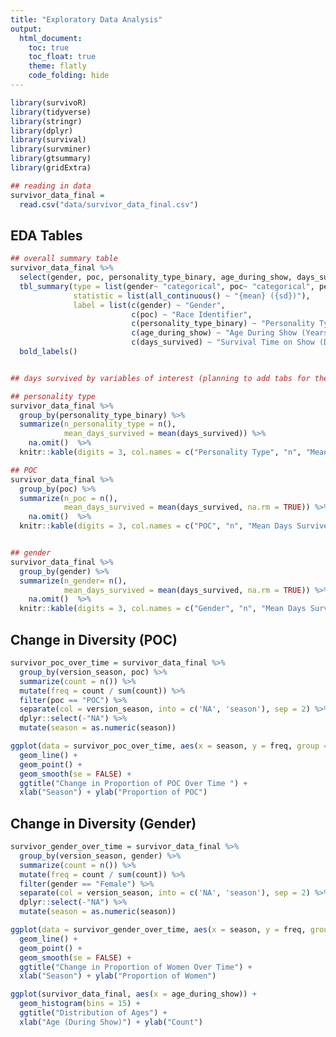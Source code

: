 ```yaml
---
title: "Exploratory Data Analysis"
output: 
  html_document:
    toc: true
    toc_float: true
    theme: flatly
    code_folding: hide
---
```


```r
library(survivoR)
library(tidyverse)
library(stringr)
library(dplyr)
library(survival)
library(survminer)
library(gtsummary)
library(gridExtra)
```

```r
## reading in data
survivor_data_final = 
  read.csv("data/survivor_data_final.csv")
```

## EDA Tables
```r
## overall summary table
survivor_data_final %>% 
  select(gender, poc, personality_type_binary, age_during_show, days_survived) %>% 
  tbl_summary(type = list(gender~ "categorical", poc~ "categorical", personality_type_binary~ "categorical", age_during_show ~ "continuous", days_survived ~ "continuous"), 
              statistic = list(all_continuous() ~ "{mean} ({sd})"), 
              label = list(c(gender) ~ "Gender",
                           c(poc) ~ "Race Identifier",
                           c(personality_type_binary) ~ "Personality Type",
                           c(age_during_show) ~ "Age During Show (Years)",
                           c(days_survived) ~ "Survival Time on Show (Days)")) %>% 
  bold_labels() 


## days survived by variables of interest (planning to add tabs for these 3 tables)

## personality type
survivor_data_final %>% 
  group_by(personality_type_binary) %>% 
  summarize(n_personality_type = n(),
            mean_days_survived = mean(days_survived)) %>% 
    na.omit()  %>%
  knitr::kable(digits = 3, col.names = c("Personality Type", "n", "Mean Days Survived"))

## POC
survivor_data_final %>% 
  group_by(poc) %>% 
  summarize(n_poc = n(),
            mean_days_survived = mean(days_survived, na.rm = TRUE)) %>% 
    na.omit()  %>%
  knitr::kable(digits = 3, col.names = c("POC", "n", "Mean Days Survived"))


## gender
survivor_data_final %>% 
  group_by(gender) %>% 
  summarize(n_gender= n(),
            mean_days_survived = mean(days_survived, na.rm = TRUE)) %>%
    na.omit()  %>%
  knitr::kable(digits = 3, col.names = c("Gender", "n", "Mean Days Survived"))
```

## Change in Diversity (POC)
```r
survivor_poc_over_time = survivor_data_final %>% 
  group_by(version_season, poc) %>%
  summarize(count = n()) %>%
  mutate(freq = count / sum(count)) %>%
  filter(poc == "POC") %>%
  separate(col = version_season, into = c('NA', 'season'), sep = 2) %>%
  dplyr::select(-"NA") %>%
  mutate(season = as.numeric(season))

ggplot(data = survivor_poc_over_time, aes(x = season, y = freq, group = 1)) +
  geom_line() +
  geom_point() +
  geom_smooth(se = FALSE) + 
  ggtitle("Change in Proportion of POC Over Time ") +
  xlab("Season") + ylab("Proportion of POC")
```

## Change in Diversity (Gender)
```r
survivor_gender_over_time = survivor_data_final %>% 
  group_by(version_season, gender) %>%
  summarize(count = n()) %>%
  mutate(freq = count / sum(count)) %>%
  filter(gender == "Female") %>%
  separate(col = version_season, into = c('NA', 'season'), sep = 2) %>%
  dplyr::select(-"NA") %>%
  mutate(season = as.numeric(season))

ggplot(data = survivor_gender_over_time, aes(x = season, y = freq, group = 1)) +
  geom_line() +
  geom_point() +
  geom_smooth(se = FALSE) + 
  ggtitle("Change in Proportion of Women Over Time") +
  xlab("Season") + ylab("Proportion of Women")
```

```r
ggplot(survivor_data_final, aes(x = age_during_show)) + 
  geom_histogram(bins = 15) + 
  ggtitle("Distribution of Ages") +
  xlab("Age (During Show)") + ylab("Count")
```
